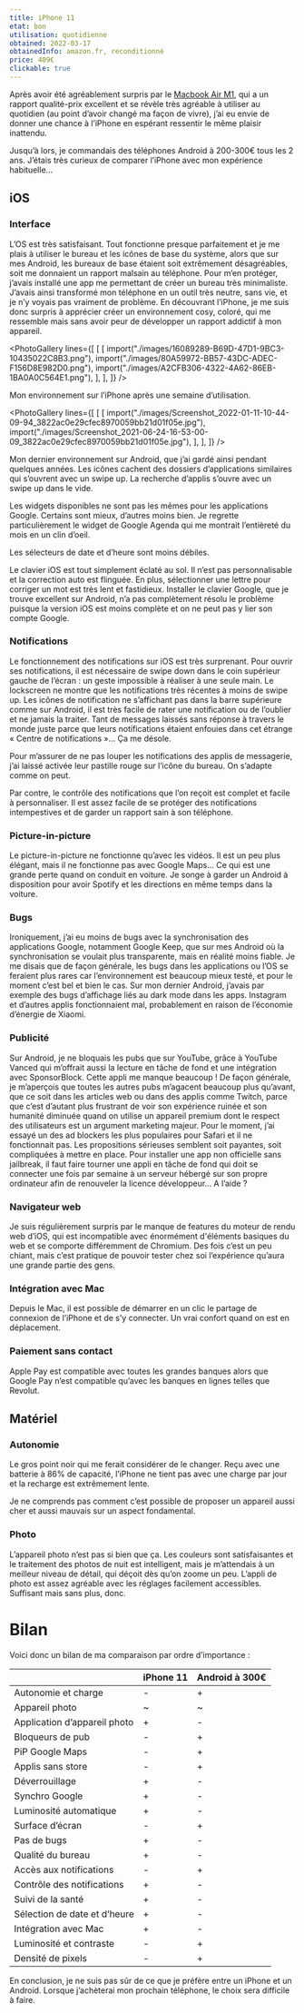 ```yaml
---
title: iPhone 11
etat: bon
utilisation: quotidienne
obtained: 2022-03-17
obtainedInfo: amazon.fr, reconditionné
price: 409€
clickable: true
---
```


Après avoir été agréablement surpris par le [Macbook Air M1](/gear/macbook-air-m1), qui a un rapport qualité-prix excellent et se révèle très agréable à utiliser au quotidien (au point d’avoir changé ma façon de vivre), j’ai eu envie de donner une chance à l’iPhone en espérant ressentir le même plaisir inattendu.

Jusqu’à lors, je commandais des téléphones Android à 200-300€ tous les 2 ans. J’étais très curieux de comparer l’iPhone avec mon expérience habituelle…

## iOS

### Interface

L’OS est très satisfaisant. Tout fonctionne presque parfaitement et je me plais à utiliser le bureau et les icônes de base du système, alors que sur mes Android, les bureaux de base étaient soit extrêmement désagréables, soit me donnaient un rapport malsain au téléphone. Pour m’en protéger, j’avais installé une app me permettant de créer un bureau très minimaliste. J’avais ainsi transformé mon téléphone en un outil très neutre, sans vie, et je n’y voyais pas vraiment de problème. En découvrant l’iPhone, je me suis donc surpris à apprécier créer un environnement cosy, coloré, qui me ressemble mais sans avoir peur de développer un rapport addictif à mon appareil.

<PhotoGallery
	lines={[
		[
			[
				import("./images/16089289-B69D-47D1-9BC3-10435022C8B3.png"),
				import("./images/80A59972-BB57-43DC-ADEC-F156D8E982D0.png"),
				import("./images/A2CFB306-4322-4A62-86EB-1BA0A0C564E1.png"),
			],
		],
	]}
/>

Mon environnement sur l’iPhone après une semaine d’utilisation.

<PhotoGallery
	lines={[
		[
			[
				import("./images/Screenshot_2022-01-11-10-44-09-94_3822ac0e29cfec8970059bb21d01f05e.jpg"),
				import("./images/Screenshot_2021-06-24-16-53-00-09_3822ac0e29cfec8970059bb21d01f05e.jpg"),
			],
		],
	]}
/>

Mon dernier environnement sur Android, que j’ai gardé ainsi pendant quelques années. Les icônes cachent des dossiers d’applications similaires qui s’ouvrent avec un swipe up. La recherche d’applis s’ouvre avec un swipe up dans le vide.

Les widgets disponibles ne sont pas les mêmes pour les applications Google. Certains sont mieux, d’autres moins bien. Je regrette particulièrement le widget de Google Agenda qui me montrait l’entièreté du mois en un clin d’oeil.

Les sélecteurs de date et d’heure sont moins débiles.

Le clavier iOS est tout simplement éclaté au sol. Il n’est pas personnalisable et la correction auto est flinguée. En plus, sélectionner une lettre pour corriger un mot est très lent et fastidieux. Installer le clavier Google, que je trouve excellent sur Android, n’a pas complètement résolu le problème puisque la version iOS est moins complète et on ne peut pas y lier son compte Google.

### Notifications

Le fonctionnement des notifications sur iOS est très surprenant. Pour ouvrir ses notifications, il est nécessaire de swipe down dans le coin supérieur gauche de l’écran : un geste impossible à réaliser à une seule main. Le lockscreen ne montre que les notifications très récentes à moins de swipe up. Les icônes de notification ne s’affichant pas dans la barre supérieure comme sur Android, il est très facile de rater une notification ou de l’oublier et ne jamais la traiter. Tant de messages laissés sans réponse à travers le monde juste parce que leurs notifications étaient enfouies dans cet étrange « Centre de notifications »... Ça me désole.

Pour m’assurer de ne pas louper les notifications des applis de messagerie, j’ai laissé activée leur pastille rouge sur l’icône du bureau. On s’adapte comme on peut.

Par contre, le contrôle des notifications que l’on reçoit est complet et facile à personnaliser. Il est assez facile de se protéger des notifications intempestives et de garder un rapport sain à son téléphone.

### Picture-in-picture

Le picture-in-picture ne fonctionne qu’avec les vidéos. Il est un peu plus élégant, mais il ne fonctionne pas avec Google Maps... Ce qui est une grande perte quand on conduit en voiture. Je songe à garder un Android à disposition pour avoir Spotify et les directions en même temps dans la voiture.

### Bugs

Ironiquement, j’ai eu moins de bugs avec la synchronisation des applications Google, notamment Google Keep, que sur mes Android où la synchronisation se voulait plus transparente, mais en réalité moins fiable. Je me disais que de façon générale, les bugs dans les applications ou l’OS se feraient plus rares car l’environnement est beaucoup mieux testé, et pour le moment c’est bel et bien le cas. Sur mon dernier Android, j’avais par exemple des bugs d’affichage liés au dark mode dans les apps. Instagram et d’autres applis fonctionnaient mal, probablement en raison de l’économie d’énergie de Xiaomi.

### Publicité

Sur Android, je ne bloquais les pubs que sur YouTube, grâce à YouTube Vanced qui m’offrait aussi la lecture en tâche de fond et une intégration avec SponsorBlock. Cette appli me manque beaucoup ! De façon générale, je m’aperçois que toutes les autres pubs m’agacent beaucoup plus qu’avant, que ce soit dans les articles web ou dans des applis comme Twitch, parce que c’est d’autant plus frustrant de voir son expérience ruinée et son humanité diminuée quand on utilise un appareil premium dont le respect des utilisateurs est un argument marketing majeur. Pour le moment, j’ai essayé un des ad blockers les plus populaires pour Safari et il ne fonctionnait pas. Les propositions sérieuses semblent soit payantes, soit compliquées à mettre en place. Pour installer une app non officielle sans jailbreak, il faut faire tourner une appli en tâche de fond qui doit se connecter une fois par semaine à un serveur hébergé sur son propre ordinateur afin de renouveler la licence développeur... A l’aide ?

### Navigateur web

Je suis régulièrement surpris par le manque de features du moteur de rendu web d’iOS, qui est incompatible avec énormément d'éléments basiques du web et se comporte différemment de Chromium. Des fois c’est un peu chiant, mais c’est pratique de pouvoir tester chez soi l’expérience qu’aura une grande partie des gens.

### Intégration avec Mac

Depuis le Mac, il est possible de démarrer en un clic le partage de connexion de l’iPhone et de s’y connecter. Un vrai confort quand on est en déplacement.

### Paiement sans contact

Apple Pay est compatible avec toutes les grandes banques alors que Google Pay n’est compatible qu’avec les banques en lignes telles que Revolut.

## Matériel

### Autonomie

Le gros point noir qui me ferait considérer de le changer. Reçu avec une batterie à 86% de capacité, l’iPhone ne tient pas avec une charge par jour et la recharge est extrêmement lente.

Je ne comprends pas comment c’est possible de proposer un appareil aussi cher et aussi mauvais sur un aspect fondamental.

### Photo

L’appareil photo n’est pas si bien que ça. Les couleurs sont satisfaisantes et le traitement des photos de nuit est intelligent, mais je m’attendais à un meilleur niveau de détail, qui déçoit dès qu’on zoome un peu. L’appli de photo est assez agréable avec les réglages facilement accessibles. Suffisant mais sans plus, donc.

# Bilan

Voici donc un bilan de ma comparaison par ordre d’importance :

|                              | iPhone 11 | Android à 300€ |
| ---------------------------- | --------- | -------------- |
| Autonomie et charge          | -         | +              |
| Appareil photo               | ~         | ~              |
| Application d’appareil photo | +         | -              |
| Bloqueurs de pub             | -         | +              |
| PiP Google Maps              | -         | +              |
| Applis sans store            | -         | +              |
| Déverrouillage               | +         | -              |
| Synchro Google               | +         | -              |
| Luminosité automatique       | +         | -              |
| Surface d’écran              | -         | +              |
| Pas de bugs                  | +         | -              |
| Qualité du bureau            | +         | -              |
| Accès aux notifications      | -         | +              |
| Contrôle des notifications   | +         | -              |
| Suivi de la santé            | +         | -              |
| Sélection de date et d’heure | +         | -              |
| Intégration avec Mac         | +         | -              |
| Luminosité et contraste      | -         | +              |
| Densité de pixels            | -         | +              |

En conclusion, je ne suis pas sûr de ce que je préfère entre un iPhone et un Android. Lorsque j’achèterai mon prochain téléphone, le choix sera difficile à faire.
